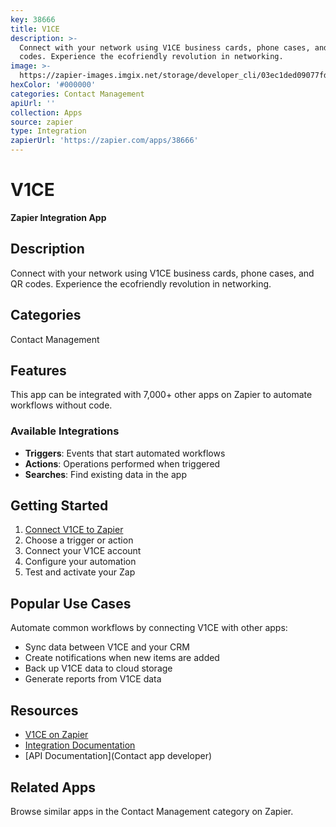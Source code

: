 ```yaml
---
key: 38666
title: V1CE
description: >-
  Connect with your network using V1CE business cards, phone cases, and QR
  codes. Experience the ecofriendly revolution in networking.
image: >-
  https://zapier-images.imgix.net/storage/developer_cli/03ec1ded09077fd6db7f6dd25098da5b.png?auto=format%2Ccompress&ixlib=python-3.0.0&q=50
hexColor: '#000000'
categories: Contact Management
apiUrl: ''
collection: Apps
source: zapier
type: Integration
zapierUrl: 'https://zapier.com/apps/38666'
---
```

# V1CE

**Zapier Integration App**

## Description

Connect with your network using V1CE business cards, phone cases, and QR codes. Experience the ecofriendly revolution in networking.

## Categories

Contact Management

## Features

This app can be integrated with 7,000+ other apps on Zapier to automate workflows without code.

### Available Integrations

- **Triggers**: Events that start automated workflows
- **Actions**: Operations performed when triggered
- **Searches**: Find existing data in the app

## Getting Started

1. [Connect V1CE to Zapier](https://zapier.com/apps/38666)
2. Choose a trigger or action
3. Connect your V1CE account
4. Configure your automation
5. Test and activate your Zap

## Popular Use Cases

Automate common workflows by connecting V1CE with other apps:

- Sync data between V1CE and your CRM
- Create notifications when new items are added
- Back up V1CE data to cloud storage
- Generate reports from V1CE data

## Resources

- [V1CE on Zapier](https://zapier.com/apps/38666)
- [Integration Documentation](https://zapier.com/apps/38666/integrations)
- [API Documentation](Contact app developer)

## Related Apps

Browse similar apps in the Contact Management category on Zapier.
